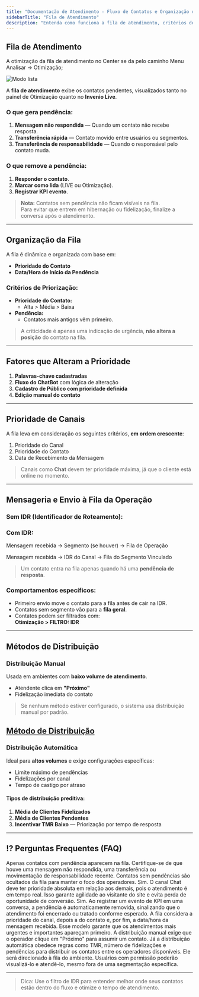 ```yaml
---
title: "Documentação de Atendimento - Fluxo de Contatos e Organização da Fila"
sidebarTitle: "Fila de Atendimento"
description: "Entenda como funciona a fila de atendimento, critérios de prioridade e métodos de distribuição no Invenio Live."
---
```


##  Fila de Atendimento

A otimização da fila de atendimento no Center se da pelo caminho Menu Analisar -> Otimização;

![Modo lista](https://robbublob.blob.core.windows.net/docs/otimizacao.png)

A **fila de atendimento** exibe os contatos pendentes, visualizados tanto no painel de Otimização quanto no **Invenio Live**.

###  O que gera pendência:

1. **Mensagem não respondida** — Quando um contato não recebe resposta.  
2. **Transferência rápida** — Contato movido entre usuários ou segmentos.  
3. **Transferência de responsabilidade** — Quando o responsável pelo contato muda.

###  O que remove a pendência:

1. **Responder o contato**.  
2. **Marcar como lida** (LIVE ou Otimização).  
3. **Registrar KPI evento**.

>  **Nota:** Contatos sem pendência não ficam visíveis na fila.  
Para evitar que entrem em hibernação ou fidelização, finalize a conversa após o atendimento.

---

##  Organização da Fila

A fila é dinâmica e organizada com base em:

- **Prioridade do Contato**  
- **Data/Hora de Início da Pendência**

### Critérios de Priorização:

- **Prioridade do Contato:**  
  - Alta > Média > Baixa
- **Pendência:**  
  - Contatos mais antigos vêm primeiro.

> A criticidade é apenas uma indicação de urgência, **não altera a posição** do contato na fila.

---

##  Fatores que Alteram a Prioridade

1. **Palavras-chave cadastradas**  
2. **Fluxo do ChatBot** com lógica de alteração  
3. **Cadastro de Público com prioridade definida**  
4. **Edição manual do contato**

---

##  Prioridade de Canais

A fila leva em consideração os seguintes critérios, **em ordem crescente**:

1. Prioridade do Canal  
2. Prioridade do Contato  
3. Data de Recebimento da Mensagem

>  Canais como **Chat** devem ter prioridade máxima, já que o cliente está online no momento.

---

##  Mensageria e Envio à Fila da Operação

### Sem IDR (Identificador de Roteamento):


### Com IDR:

Mensagem recebida → Segmento (se houver) → Fila de Operação

Mensagem recebida → IDR do Canal → Fila do Segmento Vinculado


>  Um contato entra na fila apenas quando há uma **pendência de resposta**.

### Comportamentos específicos:

- Primeiro envio move o contato para a fila antes de cair na IDR.
- Contatos sem segmento vão para a **fila geral**.
- Contatos podem ser filtrados com:  
  **Otimização > FILTRO: IDR**

---

##  Métodos de Distribuição

###  Distribuição Manual

Usada em ambientes com **baixo volume de atendimento**.  
- Atendente clica em **"Próximo"**  
- Fidelização imediata do contato

>  Se nenhum método estiver configurado, o sistema usa distribuição manual por padrão.

 [Método de Distribuição](https://docs.robbu.global/docs/live/metodos-de-distribuicao)
---

###  Distribuição Automática

Ideal para **altos volumes** e exige configurações específicas:

- Limite máximo de pendências  
- Fidelizações por canal  
- Tempo de castigo por atraso

#### Tipos de distribuição preditiva:

1. **Média de Clientes Fidelizados**  
2. **Média de Clientes Pendentes**  
3. **Incentivar TMR Baixo** — Priorização por tempo de resposta

---

## ⁉️ Perguntas Frequentes (FAQ)

<AccordionGroup>

<Accordion title="Por que um contato não aparece na fila?">
Apenas contatos com pendência aparecem na fila. Certifique-se de que houve uma mensagem não respondida, uma transferência ou movimentação de responsabilidade recente. Contatos sem pendências são ocultados da fila para manter o foco dos operadores.
</Accordion>

<Accordion title="O canal Chat sempre terá prioridade?">
Sim. O canal Chat deve ter prioridade absoluta em relação aos demais, pois o atendimento é em tempo real. Isso garante agilidade ao visitante do site e evita perda de oportunidade de conversão.
</Accordion>

<Accordion title="Registrar KPI remove a pendência?">
Sim. Ao registrar um evento de KPI em uma conversa, a pendência é automaticamente removida, sinalizando que o atendimento foi encerrado ou tratado conforme esperado.
</Accordion>

<Accordion title="Como funciona a prioridade na fila de atendimento?">
A fila considera a prioridade do canal, depois a do contato e, por fim, a data/hora da mensagem recebida. Esse modelo garante que os atendimentos mais urgentes e importantes apareçam primeiro.
</Accordion>

<Accordion title="Qual a diferença entre distribuição manual e automática?">
A distribuição manual exige que o operador clique em "Próximo" para assumir um contato. Já a distribuição automática obedece regras como TMR, número de fidelizações e pendências para distribuir os contatos entre os operadores disponíveis.
</Accordion>

<Accordion title="O que acontece se um contato não tiver segmento definido?">
Ele será direcionado à fila do ambiente. Usuários com permissão poderão visualizá-lo e atendê-lo, mesmo fora de uma segmentação específica.
</Accordion>

</AccordionGroup>

---
>  Dica: Use o filtro de IDR para entender melhor onde seus contatos estão dentro do fluxo e otimize o tempo de atendimento.

